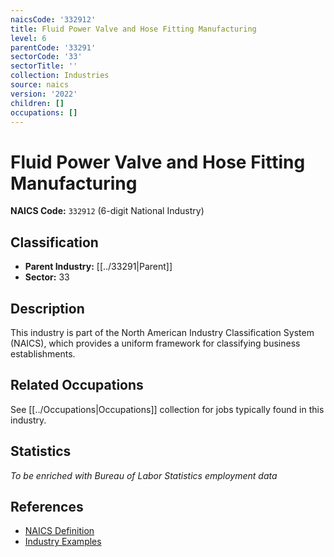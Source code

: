 ```yaml
---
naicsCode: '332912'
title: Fluid Power Valve and Hose Fitting Manufacturing
level: 6
parentCode: '33291'
sectorCode: '33'
sectorTitle: ''
collection: Industries
source: naics
version: '2022'
children: []
occupations: []
---
```

# Fluid Power Valve and Hose Fitting Manufacturing

**NAICS Code:** `332912` (6-digit National Industry)

## Classification

- **Parent Industry:** [[../33291|Parent]]
- **Sector:** 33

## Description

This industry is part of the North American Industry Classification System (NAICS), which provides a uniform framework for classifying business establishments.

## Related Occupations

See [[../Occupations|Occupations]] collection for jobs typically found in this industry.

## Statistics

*To be enriched with Bureau of Labor Statistics employment data*

## References

- [NAICS Definition](https://www.census.gov/naics/)
- [Industry Examples](https://www.census.gov/naics/2022NAICS/)
